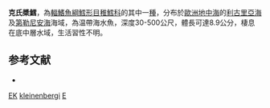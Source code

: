 {{Speciesbox
| taxon = Eretmophorus kleinenbergi
| binomial_authority = [[Giglioli|Giglioli]], 1889
| status = DD
| status_system = iucn3.1
| trend = unknow
}}
'''克氏槳鱈'''，為[[輻鰭魚綱|輻鰭魚綱]][[鱈形目|鱈形目]][[稚鱈科|稚鱈科]]的其中一[[種|種]]，分布於[[歐洲|歐洲]][[地中海|地中海]]的[[利古里亞海|利古里亞海]]及[[第勒尼安海|第勒尼安海]]海域，為温帶海水魚，深度30-500公尺，體長可達8.9公分，棲息在底中層水域，生活習性不明。

==参考文献==
*{{FishBase_species|genus=Eretmophorus|species=kleinenbergi|year=2016|month=1}}

{{鱈形目小作品}}
{{Taxonbar}}
[[Category:IUCN红色名录数据缺乏物种|EK]]
[[Category:槳鱈屬|kleinenbergi]]
[[Category:1889年描述的魚類|E]]
